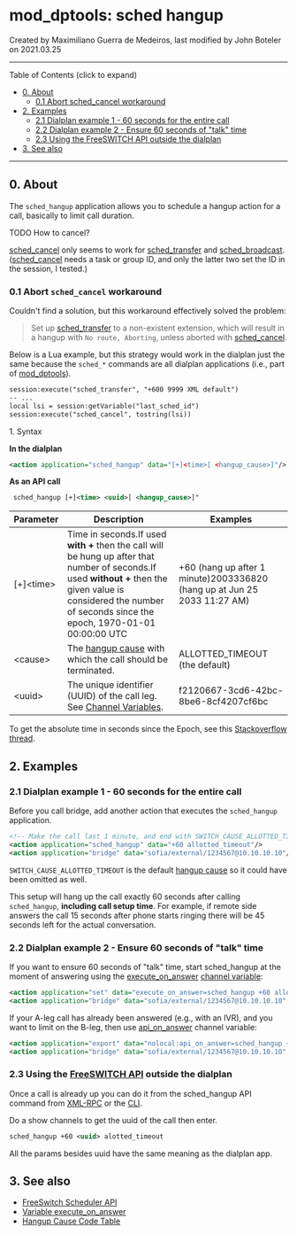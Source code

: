 
# mod_dptools: sched hangup 

 Created by  Maximiliano Guerra de Medeiros, last modified by  John Boteler on 2021.03.25

---

Table of Contents (click to expand)

* [0\. About](#0-about)  
   * [0.1 Abort sched\_cancel workaround](#01-abort-sched_cancel-workaround)
* [2\. Examples](#2-examples)  
   * [2.1 Dialplan example 1 - 60 seconds for the entire call](#21-dialplan-example-1---60-seconds-for-the-entire-call)  
   * [2.2 Dialplan example 2 - Ensure 60 seconds of "talk" time](#22-dialplan-example-2---ensure-60-seconds-of-talk-time)  
   * [2.3 Using the FreeSWITCH API outside the dialplan](#-freeswitch--mod_dptools-sched-hangup-)
* [3\. See also](#3-see-also)

---

## 0\. About

The `sched_hangup` application allows you to schedule a hangup action for a call, basically to limit call duration.

TODO How to cancel?

[sched\_cancel](./6587049.mdx#0-about) only seems to work for [sched\_transfer](./6587055.mdx#0-about) and [sched\_broadcast](./6587042.mdx#0-about). ([sched\_cancel](./6587049.mdx#0-about) needs a task or group ID, and only the latter two set the ID in the session, I tested.)

### 0.1 Abort `sched_cancel` workaround

Couldn't find a solution, but this workaround effectively solved the problem:

> Set up [sched\_transfer](../mod_dptools_1970333.mdx#-c) to a non-existent extension, which will result in a hangup with `No route, Aborting`, unless aborted with [sched\_cancel](../mod_dptools_1970333.mdx#-c).

Below is a Lua example, but this strategy would work in the dialplan just the same because the `sched_*` commands are all dialplan applications (i.e., part of [mod\_dptools](../mod_dptools_1970333.mdx#-c)).

```xml
session:execute("sched_transfer", "+600 9999 XML default")
-- ...
local lsi = session:getVariable("last_sched_id")
session:execute("sched_cancel", tostring(lsi))
```

1\. Syntax

**In the dialplan**

```xml
<action application="sched_hangup" data="[+]<time>[ <hangup_cause>]"/> 
```

**As an API call**

```xml
 sched_hangup [+]<time> <uuid>[ <hangup_cause>]"
```

| Parameter   | Description                                                                                                                                                                                                           | Examples                                                                 |
| ----------- | --------------------------------------------------------------------------------------------------------------------------------------------------------------------------------------------------------------------- | ------------------------------------------------------------------------ |
| \[+\]&lt;time> | Time in seconds.If used **with +** then the call will be hung up after that number of seconds.If used **without +** then the given value is considered the number of seconds since the epoch, 1970-01-01 00:00:00 UTC | +60 (hang up after 1 minute)2003336820 (hang up at Jun 25 2033 11:27 AM) |
| &lt;cause>     | The [hangup cause](../../Troubleshooting-Debugging/Hangup-Cause-Code-Table_3964945.mdx#about) with which the call should be terminated.                                                                                                                  | ALLOTTED\_TIMEOUT (the default)                                          |
| &lt;uuid>      | The unique identifier (UUID) of the call leg. See [Channel Variables](../../Dialplan/Channel-Variables_16352493.mdx#about).                                                                                                             | f2120667-3cd6-42bc-8be6-8cf4207cf6bc                                     |

To get the absolute time in seconds since the Epoch, see this [Stackoverflow thread](https://stackoverflow.com/questions/1092631/get-current-time-in-seconds-since-the-epoch-on-linux-bash).

## 2\. Examples

### 2.1 Dialplan example 1 - 60 seconds for the entire call

Before you call bridge, add another action that executes the `sched_hangup` application.

```xml
<!-- Make the call last 1 minute, and end with SWITCH_CAUSE_ALLOTTED_TIMEOUT -->
<action application="sched_hangup" data="+60 allotted_timeout"/>
<action application="bridge" data="sofia/external/1234567@10.10.10.10"/>
```

`SWITCH_CAUSE_ALLOTTED_TIMEOUT` is the default [hangup cause](../../Troubleshooting-Debugging/Hangup-Cause-Code-Table_3964945.mdx#about) so it could have been omitted as well.

This setup will hang up the call exactly 60 seconds after calling `sched_hangup`, **including call setup time**. For example, if remote side answers the call 15 seconds after phone starts ringing there will be 45 seconds left for the actual conversation.

### 2.2 Dialplan example 2 - Ensure 60 seconds of "talk" time

If you want to ensure 60 seconds of "talk" time, start sched\_hangup at the moment of answering using the [execute\_on\_answer](../../../Channel-Variables-Catalog/execute_on_answer_16352786.mdx#execute_on_answer) [channel variable](../../Dialplan/Channel-Variables_16352493.mdx#about):

```xml
<action application="set" data="execute_on_answer=sched_hangup +60 alloted_timeout" />
<action application="bridge" data="sofia/external/1234567@10.10.10.10" /> 
```

If your A-leg call has already been answered (e.g., with an IVR), and you want to limit on the B-leg, then use [api\_on\_answer](../../../Channel-Variables-Catalog/api_on_answer_16352805.mdx#api_on_answer) channel variable:

```xml
<action application="export" data="nolocal:api_on_answer=sched_hangup +60 ${uuid} alloted_timeout" />
<action application="bridge" data="sofia/external/1234567@10.10.10.10" /> 
```

### 2.3 Using the [FreeSWITCH API](../../Introduction/FreeSWITCH-API_30867723.mdx#-freeswitch--freeswitch-api-) outside the dialplan

Once a call is already up you can do it from the sched\_hangup API command from [XML-RPC](../../Configuration/FreeSWITCH-XML-RPC_13173038.mdx#--) or the [CLI](../../Client-and-Developer-Interfaces/1048948.mdx#or).

Do a show channels to get the uuid of the call then enter.

```xml
sched_hangup +60 <uuid> alotted_timeout 
```

All the params besides uuid have the same meaning as the dialplan app.

## 3\. See also

* [FreeSwitch Scheduler API](../../Configuration/FreeSWITCH-Scheduler-API_13173035.mdx#about)
* [Variable execute\_on\_answer](../../../Channel-Variables-Catalog/execute_on_answer_16352786.mdx#execute_on_answer)
* [Hangup Cause Code Table](../../Troubleshooting-Debugging/Hangup-Cause-Code-Table_3964945.mdx#about)
  
  

